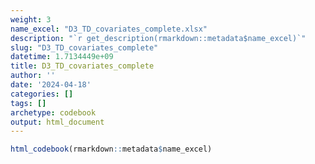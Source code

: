 ```yaml
---
weight: 3
name_excel: "D3_TD_covariates_complete.xlsx"
description: "`r get_description(rmarkdown::metadata$name_excel)`"
slug: "D3_TD_covariates_complete"
datetime: 1.7134449e+09
title: D3_TD_covariates_complete
author: ''
date: '2024-04-18'
categories: []
tags: []
archetype: codebook
output: html_document
---
```


```r
html_codebook(rmarkdown::metadata$name_excel)
```
